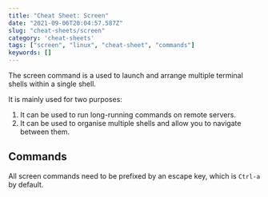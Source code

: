 ```yaml
---
title: "Cheat Sheet: Screen"
date: "2021-09-06T20:04:57.587Z"
slug: "cheat-sheets/screen"
category: 'cheat-sheets'
tags: ["screen", "linux", "cheat-sheet", "commands"]
keywords: []
---
```


The screen command is a used to launch and arrange multiple terminal shells within a single shell.

It is mainly used for two purposes:
1. It can be used to run long-running commands on remote servers.
2. It can be used to organise multiple shells and allow you to navigate between them.

<h2 className={"subtitle is-4"}>Commands</h2>
<p>All screen commands need to be prefixed by an escape key, which is <code>Ctrl-a</code> by default.</p>

<CheatSheetCommandTable columns={screenColumns} data={screenData} />